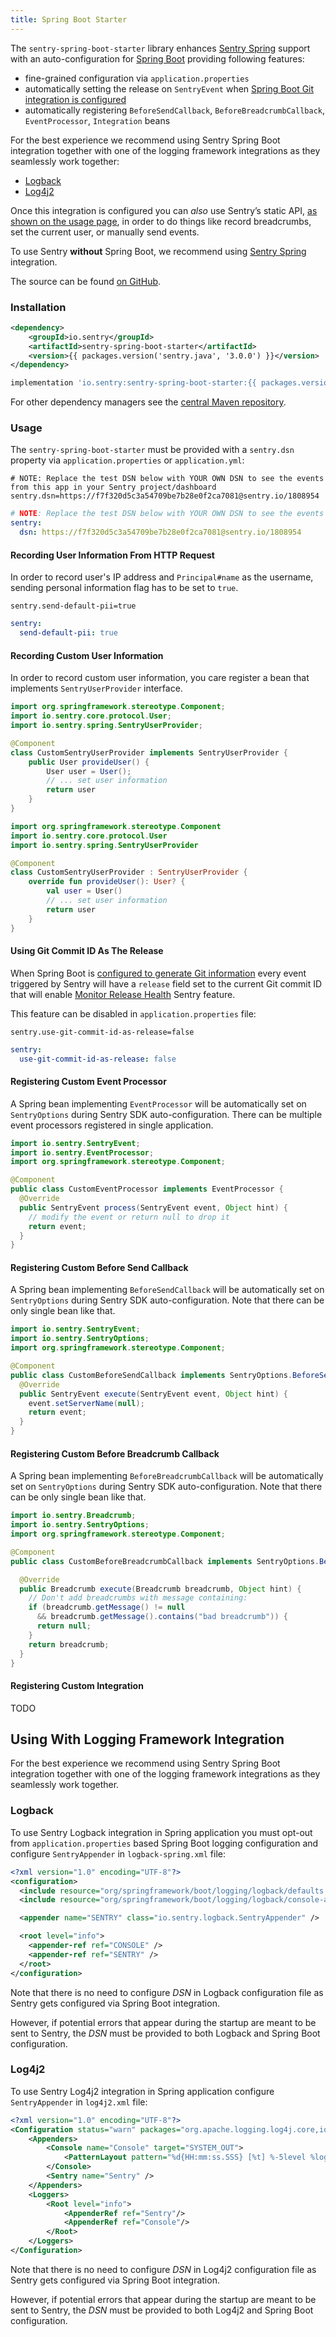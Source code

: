 ```yaml
---
title: Spring Boot Starter
---
```


The `sentry-spring-boot-starter` library enhances [Sentry Spring](/platforms/java/guides/spring/) support with an auto-configuration for [Spring Boot](https://spring.io/projects/spring-boot) providing following features:

- fine-grained configuration via `application.properties`
- automatically setting the release on `SentryEvent` when [Spring Boot Git integration is configured](https://docs.spring.io/spring-boot/docs/current/reference/html/howto.html#howto-git-info)
- automatically registering `BeforeSendCallback`, `BeforeBreadcrumbCallback`, `EventProcessor`, `Integration` beans

For the best experience we recommend using Sentry Spring Boot integration together with one of the logging framework integrations as they seamlessly work together:

- [Logback](/platforms/java/guides/logback/)
- [Log4j2](/platforms/java/guides/log4j2/)

Once this integration is configured you can _also_ use Sentry’s static API, [as shown on the usage page](usage/), in order to do things like record breadcrumbs, set the current user, or manually send events.

<Alert level="info">
    To use Sentry <strong>without</strong> Spring Boot, we recommend using <a href={"/platforms/java/guides/spring"}>Sentry Spring</a> integration.
</Alert>

The source can be found [on GitHub](https://github.com/getsentry/sentry-java/tree/master/sentry-spring).

### Installation

```xml {tabTitle:Maven}
<dependency>
    <groupId>io.sentry</groupId>
    <artifactId>sentry-spring-boot-starter</artifactId>
    <version>{{ packages.version('sentry.java', '3.0.0') }}</version>
</dependency>
```

```groovy {tabTitle:Gradle}
implementation 'io.sentry:sentry-spring-boot-starter:{{ packages.version('sentry.java', '3.0.0') }}'
```

For other dependency managers see the [central Maven repository](https://search.maven.org/artifact/io.sentry/sentry-spring).

### Usage

The `sentry-spring-boot-starter` must be provided with a `sentry.dsn` property via `application.properties` or `application.yml`:

```properties {tabTitle:application.properties}
# NOTE: Replace the test DSN below with YOUR OWN DSN to see the events from this app in your Sentry project/dashboard
sentry.dsn=https://f7f320d5c3a54709be7b28e0f2ca7081@sentry.io/1808954
```

```yaml {tabTitle:application.yml}
# NOTE: Replace the test DSN below with YOUR OWN DSN to see the events from this app in your Sentry project/dashboard
sentry:
  dsn: https://f7f320d5c3a54709be7b28e0f2ca7081@sentry.io/1808954
```

#### Recording User Information From HTTP Request

In order to record user's IP address and `Principal#name` as the username, sending personal information flag has to be set to `true`.

```properties {tabTitle:application.properties}
sentry.send-default-pii=true
```

```yaml {tabTitle:application.yml}
sentry:
  send-default-pii: true
```

#### Recording Custom User Information

In order to record custom user information, you care register a bean that implements `SentryUserProvider` interface.

```java {tabTitle:Java}
import org.springframework.stereotype.Component;
import io.sentry.core.protocol.User;
import io.sentry.spring.SentryUserProvider;

@Component
class CustomSentryUserProvider implements SentryUserProvider {
    public User provideUser() {
        User user = User();
        // ... set user information
        return user
    }
}
```

```kotlin {tabTitle:Kotlin}
import org.springframework.stereotype.Component
import io.sentry.core.protocol.User
import io.sentry.spring.SentryUserProvider

@Component
class CustomSentryUserProvider : SentryUserProvider {
    override fun provideUser(): User? {
        val user = User()
        // ... set user information
        return user
    }
}
```

#### Using Git Commit ID As The Release

When Spring Boot is [configured to generate Git information](https://docs.spring.io/spring-boot/docs/current/reference/html/howto.html#howto-git-info) every event triggered by Sentry will have a `release` field set to the current Git commit ID that will enable [Monitor Release Health](https://docs.sentry.io/product/releases/health/) Sentry feature.

This feature can be disabled in `application.properties` file:

```properties {tabTitle:application.properties}
sentry.use-git-commit-id-as-release=false
```

```yaml {tabTitle:application.yml}
sentry:
  use-git-commit-id-as-release: false
```

#### Registering Custom Event Processor

A Spring bean implementing `EventProcessor` will be automatically set on `SentryOptions` during Sentry SDK auto-configuration. There can be multiple event processors registered in single application.

```java
import io.sentry.SentryEvent;
import io.sentry.EventProcessor;
import org.springframework.stereotype.Component;

@Component
public class CustomEventProcessor implements EventProcessor {
  @Override
  public SentryEvent process(SentryEvent event, Object hint) {
    // modify the event or return null to drop it
    return event;
  }
}
```

#### Registering Custom Before Send Callback

A Spring bean implementing `BeforeSendCallback` will be automatically set on `SentryOptions` during Sentry SDK auto-configuration. Note that there can be only single bean like that.

```java
import io.sentry.SentryEvent;
import io.sentry.SentryOptions;
import org.springframework.stereotype.Component;

@Component
public class CustomBeforeSendCallback implements SentryOptions.BeforeSendCallback {
  @Override
  public SentryEvent execute(SentryEvent event, Object hint) {
    event.setServerName(null);
    return event;
  }
}
```

#### Registering Custom Before Breadcrumb Callback

A Spring bean implementing `BeforeBreadcrumbCallback` will be automatically set on `SentryOptions` during Sentry SDK auto-configuration. Note that there can be only single bean like that.

```java
import io.sentry.Breadcrumb;
import io.sentry.SentryOptions;
import org.springframework.stereotype.Component;

@Component
public class CustomBeforeBreadcrumbCallback implements SentryOptions.BeforeBreadcrumbCallback {

  @Override
  public Breadcrumb execute(Breadcrumb breadcrumb, Object hint) {
    // Don't add breadcrumbs with message containing:
    if (breadcrumb.getMessage() != null
      && breadcrumb.getMessage().contains("bad breadcrumb")) {
      return null;
    }
    return breadcrumb;
  }
}
```
#### Registering Custom Integration

TODO

## Using With Logging Framework Integration

For the best experience we recommend using Sentry Spring Boot integration together with one of the logging framework integrations as they seamlessly work together.

### Logback

To use Sentry Logback integration in Spring application you must opt-out from `application.properties` based Spring Boot logging configuration and configure `SentryAppender` in `logback-spring.xml` file:

```xml
<?xml version="1.0" encoding="UTF-8"?>
<configuration>
  <include resource="org/springframework/boot/logging/logback/defaults.xml"/>
  <include resource="org/springframework/boot/logging/logback/console-appender.xml" />

  <appender name="SENTRY" class="io.sentry.logback.SentryAppender" />

  <root level="info">
    <appender-ref ref="CONSOLE" />
    <appender-ref ref="SENTRY" />
  </root>
</configuration>
```

<Alert level="info">
Note that there is no need to configure <em>DSN</em> in Logback configuration file as Sentry gets configured via Spring Boot integration.

However, if potential errors that appear during the startup are meant to be sent to Sentry, the <em>DSN</em> must be provided to both Logback and Spring Boot configuration.
</Alert>

### Log4j2

To use Sentry Log4j2 integration in Spring application configure `SentryAppender` in `log4j2.xml` file:

```xml
<?xml version="1.0" encoding="UTF-8"?>
<Configuration status="warn" packages="org.apache.logging.log4j.core,io.sentry.log4j2">
    <Appenders>
        <Console name="Console" target="SYSTEM_OUT">
            <PatternLayout pattern="%d{HH:mm:ss.SSS} [%t] %-5level %logger{36} - %msg%n"/>
        </Console>
        <Sentry name="Sentry" />
    </Appenders>
    <Loggers>
        <Root level="info">
            <AppenderRef ref="Sentry"/>
            <AppenderRef ref="Console"/>
        </Root>
    </Loggers>
</Configuration>
```

<Alert level="info">
Note that there is no need to configure <em>DSN</em> in Log4j2 configuration file as Sentry gets configured via Spring Boot integration.

However, if potential errors that appear during the startup are meant to be sent to Sentry, the <em>DSN</em> must be provided to both Log4j2 and Spring Boot configuration.
</Alert>
